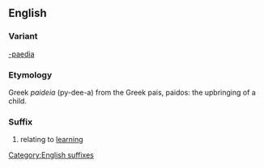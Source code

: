 ==English==
===Variant===
[[-paedia]]
===Etymology===
Greek ''paideia'' (py-dee-a) from the Greek pais, paidos: the upbringing of a child.
===Suffix===
#relating to [[learning]]
[[Category:English suffixes]]